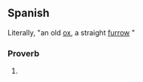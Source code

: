==Spanish==
Literally, "an old [[ox]], a straight [[furrow]] {{gloss|it makes}}"

===Proverb===
{{es-phrase}}

# {{rfdef|lang=es}}